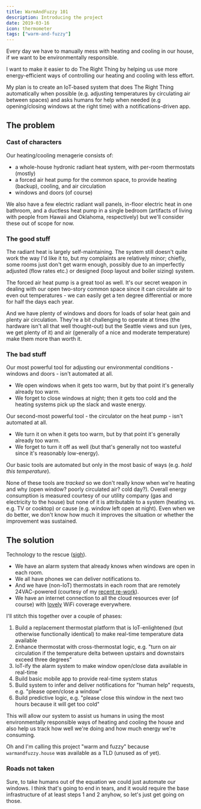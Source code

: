 ```yaml
---
title: WarmAndFuzzy 101
description: Introducing the project
date: 2019-03-16
icon: thermometer
tags: ["warm-and-fuzzy"]
---
```


Every day we have to manually mess with heating and cooling in our house, if we want to be environmentally responsible.

I want to make it easier to do The Right Thing by helping us use more energy-efficient ways of controlling our heating and cooling with less effort.

My plan is to create an IoT-based system that does The Right Thing automatically when possible
(e.g. adjusting temperatures by circulating air between spaces)
and asks humans for help when needed (e.g opening/closing windows at the right time) with a notifications-driven app.

## The problem

### Cast of characters

Our heating/cooling menagerie consists of:

- a whole-house hydronic radiant heat system, with per-room thermostats (mostly)
- a forced air heat pump for the common space, to provide heating (backup), cooling, and air circulation
- windows and doors (of course)

We also have a few electric radiant wall panels, in-floor electric heat in one bathroom,
and a ductless heat pump in a single bedroom (artifacts of living with people from Hawaii and Oklahoma, respectively)
but we'll consider these out of scope for now.

### The good stuff

The radiant heat is largely self-maintaining.
The system still doesn't quite work the way I'd like it to, but my complaints are relatively minor;
chiefly, some rooms just don't get warm enough, possibly due to an imperfectly adjusted (flow rates etc.) or designed (loop layout and boiler sizing) system.

The forced air heat pump is a great tool as well.
It's our secret weapon in dealing with our open two-story common space since it can circulate air to even out temperatures -
we can easily get a ten degree differential or more for half the days each year.

And we have plenty of windows and doors for loads of solar heat gain and plenty air circulation.
They're a bit challenging to operate at times (the hardware isn't all that well thought-out)
but the Seattle views and sun (yes, we get plenty of it) and air (generally of a nice and moderate temperature) make them more than worth it.

### The bad stuff

Our most powerful tool for adjusting our environmental conditions - windows and doors - isn't automated at all.

- We open windows when it gets too warm, but by that point it's generally already too warm.
- We forget to close windows at night; then it gets too cold and the heating systems pick up the slack and waste energy.

Our second-most powerful tool - the circulator on the heat pump - isn't automated at all.

- We turn it on when it gets too warm, but by that point it's generally already too warm.
- We forget to turn it off as well (but that's generally not too wasteful since it's reasonably low-energy).

Our basic tools are automated but only in the most basic of ways (e.g. _hold this temperature_).

None of these tools are _tracked_ so we don't really know when we're heating and why (open window? poorly circulated air? cold day?).
Overall energy consumption is measured courtesy of our utility company (gas and electricity to the house) but none of it is attributable
to a system (heating vs. e.g. TV or cooktop) or cause (e.g. window left open at night).
Even when we do better, we don't know how much it improves the situation or whether the improvement was sustained.

## The solution

Technology to the rescue ([sigh](/hire-me/)).

- We have an alarm system that already knows when windows are open in each room.
- We all have phones we can deliver notifications to.
- And we have (non-IoT) thermostats in each room that are remotely 24VAC-powered (courtesy of my [recent re-work](/posts/crafting/radiant-rework/)).
- We have an internet connection to all the cloud resources ever (of course) with [lovely](https://www.ui.com/unifi/unifi-ap-ac-pro/) WiFi coverage everywhere.

I'll stitch this together over a couple of phases:

1. Build a replacement thermostat platform that is IoT-enlightened (but otherwise functionally identical) to make real-time temperature data available
2. Enhance thermostat with cross-thermostat logic, e.g. "turn on air circulation if the temperature delta between upstairs and downstairs exceed three degrees"
3. IoT-ify the alarm system to make window open/close data available in real-time
4. Build basic mobile app to provide real-time system status
5. Build system to infer and deliver notifications for "human help" requests, e.g. "please open/close a window"
6. Build predictive logic, e.g. "please close this window in the next two hours because it will get too cold"

This will allow our system to assist us humans in using the most environmentally responsible ways of heating and cooling the house
and also help us track how well we're doing and how much energy we're consuming.

Oh and I'm calling this project "warm and fuzzy" because `warmandfuzzy.house` was available as a TLD (unused as of yet).

### Roads not taken

Sure, to take humans out of the equation we could just automate our windows. I think that's going to end in tears, and it would require the base infrastructure of at least steps 1 and 2 anyhow,
so let's just get going on those.
